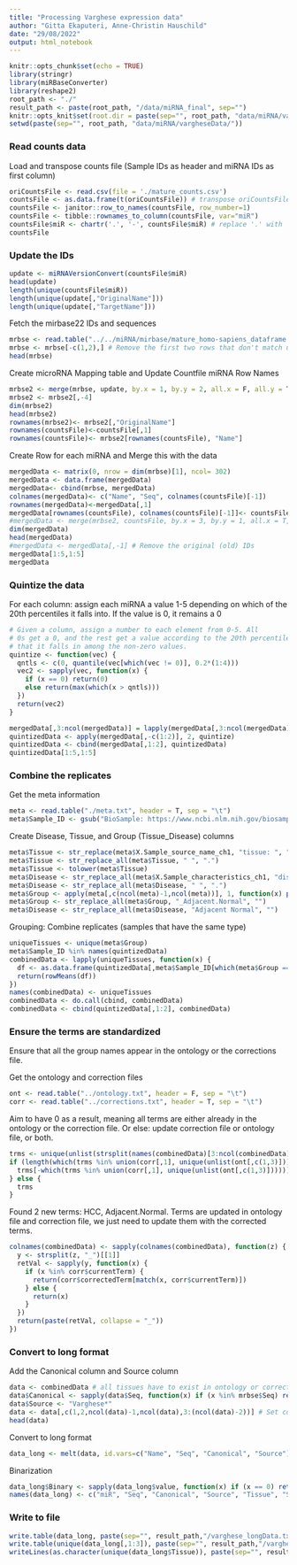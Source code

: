 ```yaml
---
title: "Processing Varghese expression data"
author: "Gitta Ekaputeri, Anne-Christin Hauschild"
date: "29/08/2022" 
output: html_notebook
---
```



```r
knitr::opts_chunk$set(echo = TRUE)
library(stringr)
library(miRBaseConverter)
library(reshape2)
root_path <- "./"
result_path <- paste(root_path, "/data/miRNA_final", sep="")
knitr::opts_knit$set(root.dir = paste(sep="", root_path, "data/miRNA/vargheseData/"))
setwd(paste(sep="", root_path, "data/miRNA/vargheseData/"))
```

### Read counts data

Load and transpose counts file (Sample IDs as header and miRNA IDs as first column)
```r
oriCountsFile <- read.csv(file = './mature_counts.csv')
countsFile <- as.data.frame(t(oriCountsFile)) # transpose oriCountsFile
countsFile <- janitor::row_to_names(countsFile, row_number=1)
countsFile <- tibble::rownames_to_column(countsFile, var="miR")
countsFile$miR <- chartr('.', '-', countsFile$miR) # replace '.' with '-' in miR
countsFile
```

### Update the IDs 

```r
update <- miRNAVersionConvert(countsFile$miR)
head(update)
length(unique(countsFile$miR))
length(unique(update[,"OriginalName"]))
length(unique(update[,"TargetName"]))

```

Fetch the mirbase22 IDs and sequences

```r
mrbse <- read.table("../../miRNA/mirbase/mature_homo-sapiens_dataframe.txt", header = T, sep = "\t")
mrbse <- mrbse[-c(1,2),] # Remove the first two rows that don't match up with mirbase and are the only duplicates, and are the only sequences with T's for some reason.
head(mrbse)
```

Create microRNA Mapping table and Update Countfile miRNA Row Names
```r
mrbse2 <- merge(mrbse, update, by.x = 1, by.y = 2, all.x = F, all.y = T)
mrbse2 <- mrbse2[,-4]
dim(mrbse2)
head(mrbse2)
rownames(mrbse2)<- mrbse2[,"OriginalName"]
rownames(countsFile)<-countsFile[,1]
rownames(countsFile)<- mrbse2[rownames(countsFile), "Name"]
```


Create Row for each miRNA and Merge this with the data

```r
mergedData <- matrix(0, nrow = dim(mrbse)[1], ncol= 302)
mergedData <- data.frame(mergedData)
mergedData<- cbind(mrbse, mergedData)
colnames(mergedData)<- c("Name", "Seq", colnames(countsFile)[-1])
rownames(mergedData)<-mergedData[,1]
mergedData[rownames(countsFile), colnames(countsFile)[-1]]<- countsFile[,-1]
#mergedData <- merge(mrbse2, countsFile, by.x = 3, by.y = 1, all.x = T, all.y = F)
dim(mergedData)
head(mergedData)
#mergedData <- mergedData[,-1] # Remove the original (old) IDs
mergedData[1:5,1:5]
mergedData
```




### Quintize the data

For each column: assign each miRNA a value 1-5 depending on which of the 20th percentiles it falls into. If the value is 0, it remains a 0

```r
# Given a column, assign a number to each element from 0-5. All
# 0s get a 0, and the rest get a value according to the 20th percentile
# that it falls in among the non-zero values.
quintize <- function(vec) {
  qntls <- c(0, quantile(vec[which(vec != 0)], 0.2*(1:4)))
  vec2 <- sapply(vec, function(x) {
    if (x == 0) return(0)
    else return(max(which(x > qntls)))
  })
  return(vec2)
}
```

```r
mergedData[,3:ncol(mergedData)] = lapply(mergedData[,3:ncol(mergedData)], FUN = function(y){as.numeric(y)})
quintizedData <- apply(mergedData[,-c(1:2)], 2, quintize)
quintizedData <- cbind(mergedData[,1:2], quintizedData)
quintizedData[1:5,1:5]
```




### Combine the replicates

Get the meta information

```r
meta <- read.table("./meta.txt", header = T, sep = "\t")
meta$Sample_ID <- gsub("BioSample: https://www.ncbi.nlm.nih.gov/biosample/", "", meta$X.Sample_relation) # extract only SAMN IDs from X.Sample_relation
```


Create Disease, Tissue, and Group (Tissue_Disease) columns

```r
meta$Tissue <- str_replace(meta$X.Sample_source_name_ch1, "tissue: ", "")
meta$Tissue <- str_replace_all(meta$Tissue, " ", ".")
meta$Tissue <- tolower(meta$Tissue)
meta$Disease <- str_replace_all(meta$X.Sample_characteristics_ch1, "disease status: ", "")
meta$Disease <- str_replace_all(meta$Disease, " ", ".")
meta$Group <- apply(meta[,c(ncol(meta)-1,ncol(meta))], 1, function(x) paste(x[1], x[2], sep="_"))
meta$Group <- str_replace_all(meta$Group, "_Adjacent.Normal", "")
meta$Disease <- str_replace_all(meta$Disease, "Adjacent Normal", "")
```


Grouping: Combine replicates (samples that have the same type)

```r
uniqueTissues <- unique(meta$Group)
meta$Sample_ID %in% names(quintizedData)
combinedData <- lapply(uniqueTissues, function(x) {
  df <- as.data.frame(quintizedData[,meta$Sample_ID[which(meta$Group == x)]])
  return(rowMeans(df))
})
names(combinedData) <- uniqueTissues
combinedData <- do.call(cbind, combinedData)
combinedData <- cbind(quintizedData[,1:2], combinedData)
```


### Ensure the terms are standardized
Ensure that all the group names appear in the ontology or the corrections file.

Get the ontology and correction files

```r
ont <- read.table("../ontology.txt", header = F, sep = "\t")
corr <- read.table("../corrections.txt", header = T, sep = "\t")
```

Aim to have 0 as a result, meaning all terms are either already in the ontology or the correction file. Or else: update correction file or ontology file, or both.

```r
trms <- unique(unlist(strsplit(names(combinedData)[3:ncol(combinedData)], "_"))) # Splits the composite terms that contain both tissue+disease
if (length(which(trms %in% union(corr[,1], unique(unlist(ont[,c(1,3)]))))) != 0){
  trms[-which(trms %in% union(corr[,1], unique(unlist(ont[,c(1,3)]))))] # Which terms aren't in the ontology or the corrected terms
} else {
  trms
}
```
Found 2 new terms: HCC, Adjacent.Normal. Terms are updated in ontology file and correction file, we just need to update them with the corrected terms.

```r
colnames(combinedData) <- sapply(colnames(combinedData), function(z) {
  y <- strsplit(z, "_")[[1]]
  retVal <- sapply(y, function(x) {
    if (x %in% corr$currentTerm) {
      return(corr$correctedTerm[match(x, corr$currentTerm)])
    } else {
      return(x)
    }
  })
  return(paste(retVal, collapse = "_"))
})
```

### Convert to long format
Add the Canonical column and Source column

```r
data <- combinedData # all tissues have to exist in ontology or correction files
data$Canonical <- sapply(data$Seq, function(x) if (x %in% mrbse$Seq) return(T) else return(F))
data$Source <- "Varghese*"
data <- data[,c(1,2,ncol(data)-1,ncol(data),3:(ncol(data)-2))] # Set columns alignment
head(data)
```


Convert to long format

```r
data_long <- melt(data, id.vars=c("Name", "Seq", "Canonical", "Source"))
```

Binarization
```r
data_long$Binary <- sapply(data_long$value, function(x) if (x == 0) return(0) else return(1))
names(data_long) <- c("miR", "Seq", "Canonical", "Source", "Tissue", "Scale", "Binary")
```


### Write to file

```r
write.table(data_long, paste(sep="", result_path,"/varghese_longData.txt"), sep = "\t", row.names = F, col.names = T, quote = F)
write.table(unique(data_long[,1:3]), paste(sep="", result_path,"/varghese_miRNAs.txt"), sep = "\t", row.names = F, col.names = T, quote = F)
writeLines(as.character(unique(data_long$Tissue)), paste(sep="", result_path,"/varghese_tissues.txt"))
```
